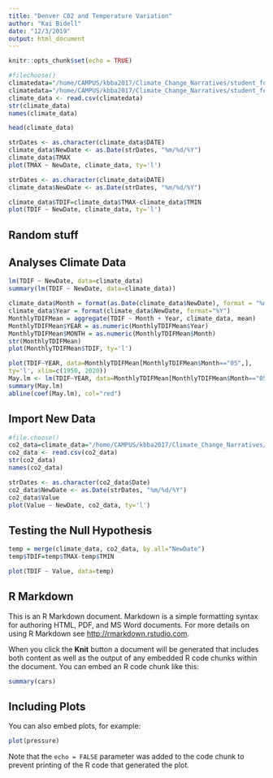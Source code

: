 ```yaml
---
title: "Denver C02 and Temperature Variation"
author: "Kai Bidell"
date: "12/3/2019"
output: html_document
---
```


```r
knitr::opts_chunk$set(echo = TRUE)
```

``` r
#filechoose()
climatedata="/home/CAMPUS/kbba2017/Climate_Change_Narratives/student_folders/Bidell/Denver_CO2_and_Temperature_Variation_files/Bidell_Denver_Data.csv"
climatedata="/home/CAMPUS/kbba2017/Climate_Change_Narratives/student_folders/Bidell/Denver_CO2_and_Temperature_Variation_files/Bidell_Denver_Data.csv"
climate_data <- read.csv(climatedata)
str(climate_data)
names(climate_data)
```
``` r
head(climate_data)
```

``` r
strDates <- as.character(climate_data$DATE)
climate_data$NewDate <- as.Date(strDates, "%m/%d/%Y")
climate_data$TMAX
plot(TMAX ~ NewDate, climate_data, ty='l')
```

```r
strDates <- as.character(climate_data$DATE)
climate_data$NewDate <- as.Date(strDates, "%m/%d/%Y")

```

```r
climate_data$TDIF=climate_data$TMAX-climate_data$TMIN
plot(TDIF ~ NewDate, climate_data, ty='l')
```

## Random stuff


## Analyses Climate Data

``` r
lm(TDIF ~ NewDate, data=climate_data)
summary(lm(TDIF ~ NewDate, data=climate_data))

```

```r
climate_data$Month = format(as.Date(climate_data$NewDate), format = "%m")
climate_data$Year = format(climate_data$NewDate, format="%Y")
MonthlyTDIFMean = aggregate(TDIF ~ Month + Year, climate_data, mean)
MonthlyTDIFMean$YEAR = as.numeric(MonthlyTDIFMean$Year)
MonthlyTDIFMean$MONTH = as.numeric(MonthlyTDIFMean$Month)
str(MonthlyTDIFMean)
plot(MonthlyTDIFMean$TDIF, ty='l')
```

```r
plot(TDIF~YEAR, data=MonthlyTDIFMean[MonthlyTDIFMean$Month=="05",],
ty='l', xlim=c(1950, 2020))
May.lm <- lm(TDIF~YEAR, data=MonthlyTDIFMean[MonthlyTDIFMean$Month=="05",])
summary(May.lm)
abline(coef(May.lm), col="red")
```

## Import New Data
```r
#file.choose()
co2_data=climate_data="/home/CAMPUS/kbba2017/Climate_Change_Narratives/student_folders/Bidell/Denver_CO2_and_Temperature_Variation_files/Bidell_CO2_Data.csv"
co2_data <- read.csv(co2_data)
str(co2_data)
names(co2_data)
```
```r
strDates <- as.character(co2_data$Date)
co2_data$NewDate <- as.Date(strDates, "%m/%d/%Y")
co2_data$Value
plot(Value ~ NewDate, co2_data, ty='l')
```
## Testing the Null Hypothesis 
```r
temp = merge(climate_data, co2_data, by.all="NewDate")
temp$TDIF=temp$TMAX-temp$TMIN
```


```r
plot(TDIF ~ Value, data=temp)
```

## R Markdown

This is an R Markdown document. Markdown is a simple formatting syntax for authoring HTML, PDF, and MS Word documents. For more details on using R Markdown see <http://rmarkdown.rstudio.com>.

When you click the **Knit** button a document will be generated that includes both content as well as the output of any embedded R code chunks within the document. You can embed an R code chunk like this:

```r
summary(cars)
```

## Including Plots

You can also embed plots, for example:

```r
plot(pressure)
```

Note that the `echo = FALSE` parameter was added to the code chunk to prevent printing of the R code that generated the plot.
